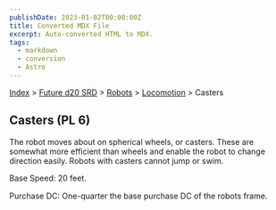 ```yaml
---
publishDate: 2023-01-02T00:00:00Z
title: Converted MDX File
excerpt: Auto-converted HTML to MDX.
tags:
  - markdown
  - conversion
  - Astro
---
```


[Index](-index) > [Future d20 SRD](future-d20-srd-index) > [Robots](future-d20-srd-robots-index) > [Locomotion](future-d20-srd-robots-locomotion-index) > Casters

## Casters (PL 6)

The robot moves about on spherical wheels, or casters. These are somewhat more efficient than wheels and enable the robot to change direction easily. Robots with casters cannot jump or swim.

Base Speed: 20 feet.

Purchase DC: One-quarter the base purchase DC of the robots frame.
